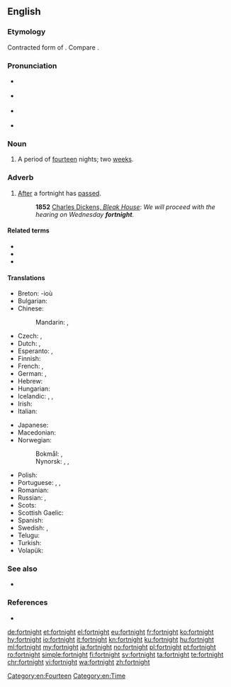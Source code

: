 ==English==
{{was wotd|2009|February|6}}
{{wikipedia}}

===Etymology===
Contracted form of {{etyl|ang|en}} {{m|ang|fēowertȳne||fourteen}} {{m|ang|niht||nights}}. Compare {{m|en|sennight}}.

===Pronunciation===
* {{a|RP}} {{IPA|/ˈfɔːt.naɪt/|lang=en}}
* {{a|GenAm}} {{IPA|/ˈfɔɹt.naɪt/|lang=en}}
* {{a|NY}} {{IPA|[ˈfɔəʔ.nɐjʔ]|lang=en}}
* {{audio|en-us-fortnight.ogg|Audio (US)|lang=en}}

===Noun===
{{en-noun}}

# {{lb|en|chiefly|UK|Ireland|Australia|New Zealand}} A period of [[fourteen]] nights; two [[week]]s.

===Adverb===
{{en-adv|-}}

# [[after|After]] a fortnight has [[passed]].
#: '''1852''' [http://www.gutenberg.org/dirs/etext97/blkhs12.txt Charles Dickens, ''Bleak House'']: ''We will proceed with the hearing on Wednesday '''fortnight'''''.

====Related terms====
* {{l|en|fortnightly}}
* {{l|en|microfortnight}}
* {{l|en|halfmonth}}

====Translations====
{{trans-top|period of two weeks}}
* Breton: {{t-check|br|pemzektez|m-p}} -ioù
* Bulgarian: {{t|bg|две седмици|sc=Cyrl}}
* Chinese:
*: Mandarin: {{t|cmn|[[两]][[周]]|sc=Hani}}, {{t|cmn|[[兩]][[周]]|tr=liǎngzhōu|sc=Hani}}
* Czech: {{t|cs|dva týdny|m-p}}, {{t|cs|čtrnáct dní|m-p}}
* Dutch: {{t|nl|[[veertien]] [[dagen]]|p}}, {{t|nl|[[twee]] [[weken]]|p}}
* Esperanto: {{t-check|eo|duonmonato}}, {{t-check|eo|[[du]] [[semajno]]j}} <!-- was "[[du]] [[semajno]]j" - assumed sum-of-parts; if an idiom, remove the wikilinks to the individual words. see [[User:Kephir/gadgets/xte#Translation_fixing]] -->
* Finnish: {{t|fi|[[kaksi]] [[viikkoa]]}}
* French: {{t+|fr|quinze jours|m-p}}, {{t|fr|deux semaines|f-p}}
* German: {{t|de|[[vierzehn]] [[Tag|Tage]]}}, {{t|de|[[zwei]] [[Wochen]]}}
* Hebrew: {{t|he|שבועיים|m-d|tr=shvu'ayím|alt=שבועיים \ שְׁבוּעַיִם|sc=Hebr}}
* Hungarian: {{t|hu|két hét}}
* Icelandic: {{t|is|tvær vikur|f-p}}, {{t|is|hálfur mánuður|m}}, {{t|is|fjórtán dagar|m-p}}
* Irish: {{t|ga|coicís|f}}
* Italian: {{t|it|([[periodo]] di) [[due]] [[settimana|settimane]]}}
{{trans-mid}}
* Japanese: {{t|ja|二週間|tr=にしゅうかん, nishūkan|sc=Jpan}}
* Macedonian: {{t|mk|[[два|две]] [[недела|не́дели]]|sc=Cyrl}}
* Norwegian:
*: Bokmål: {{t|nb|to uker|p}}, {{t|nb|fjorten dager|p}}
*: Nynorsk: {{t|nn|to veker|p}}, {{t|nn|fjorten dagar|p}}, {{t|nn|fjortendagar|p}}
* Polish: {{t|pl|[[dwa]] [[tygodnie]]|m-p-in}}
* Portuguese: {{t|pt|[[duas]] [[semanas]]|f-p}}, {{t|pt|[[quatorze]]/[[catorze]] [[dias]]|m-p}}, {{t+|pt|quinzena|f}}
* Romanian: {{t|ro|două săptămâni|f-p}}
* Russian: {{t|ru|[[два|две]] [[неделя|неде́ли]]}}, {{t|ru|четырнадцать дней}}
* Scots: {{t|sco|fortnicht}}
* Scottish Gaelic: {{t|gd|cola-deug|m}}
* Spanish: {{t+|es|quincena|f}}
* Swedish: {{t|sv|[[två]] [[veckor]]|p}}, {{t|sv|[[fjorton]] [[dagar]]}}
* Telugu: {{t+|te|పక్షము|sc=Telu}}
* Turkish: {{t|tr|iki hafta}}
* Volapük: {{t+|vo|telvig}}
{{trans-bottom}}

===See also===
* {{l|en|sennight}}

===References===
* {{R:Merriam Webster Online|fortnight}}

[[Category:en:Fourteen]]
[[Category:en:Time]]

[[de:fortnight]]
[[et:fortnight]]
[[el:fortnight]]
[[eu:fortnight]]
[[fr:fortnight]]
[[ko:fortnight]]
[[hy:fortnight]]
[[io:fortnight]]
[[it:fortnight]]
[[kn:fortnight]]
[[ku:fortnight]]
[[hu:fortnight]]
[[ml:fortnight]]
[[my:fortnight]]
[[ja:fortnight]]
[[no:fortnight]]
[[pl:fortnight]]
[[pt:fortnight]]
[[ro:fortnight]]
[[simple:fortnight]]
[[fi:fortnight]]
[[sv:fortnight]]
[[ta:fortnight]]
[[te:fortnight]]
[[chr:fortnight]]
[[vi:fortnight]]
[[wa:fortnight]]
[[zh:fortnight]]